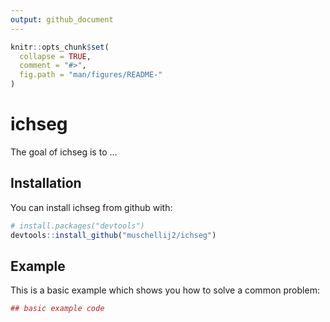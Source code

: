```yaml
---
output: github_document
---
```


<!-- README.md is generated from README.Rmd. Please edit that file -->

```r
knitr::opts_chunk$set(
  collapse = TRUE,
  comment = "#>",
  fig.path = "man/figures/README-"
)
```
# ichseg

The goal of ichseg is to ...

## Installation

You can install ichseg from github with:

```r
# install.packages("devtools")
devtools::install_github("muschellij2/ichseg")
```

## Example

This is a basic example which shows you how to solve a common problem:

```r
## basic example code
```
